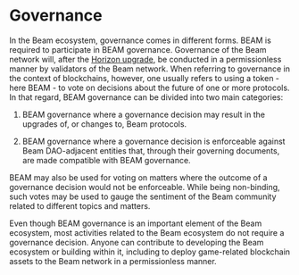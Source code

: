 # Governance

In the Beam ecosystem, governance comes in different forms. BEAM is required to participate in BEAM governance. Governance of the Beam network will, after the [Horizon upgrade](/token/horizon), be conducted in a permissionless manner by validators of the Beam network. When referring to governance in the context of blockchains, however, one usually refers to using a token - here BEAM - to vote on decisions about the future of one or more protocols. In that regard, BEAM governance can be divided into two main categories:

1. BEAM governance where a governance decision may result in the upgrades of, or changes to, Beam protocols.

1. BEAM governance where a governance decision is enforceable against Beam DAO-adjacent entities that, through their governing documents, are made compatible with BEAM governance.

BEAM may also be used for voting on matters where the outcome of a governance decision would not be enforceable. While being non-binding, such votes may be used to gauge the sentiment of the Beam community related to different topics and matters.

Even though BEAM governance is an important element of the Beam ecosystem, most activities related to the Beam ecosystem do not require a governance decision. Anyone can contribute to developing the Beam ecosystem or building within it, including to deploy game-related blockchain assets to the Beam network in a permissionless manner.